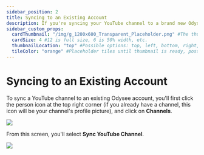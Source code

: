 ---
sidebar_position: 2
title: Syncing to an Existing Account
description: If you're syncing your YouTube channel to a brand new Odysee account, the steps are fairly straightforward.
sidebar_custom_props:
  cardThumbnail: "/img/g_1200x600_Transparent_Placeholder.png" #The thumbnail on the category card.
  cardSize: 4 #12 is full size, 6 is 50% width, etc.
  thumbnailLocation: "top" #Possible options: top, left, bottom, right, none
  tileColor: "orange" #Placeholder tiles until thumbnail is ready, possible options: blue, cream, darkpurple, lightpurple, mauve, orange, pink, none
---

# Syncing to an Existing Account

To sync a YouTube channel to an existing Odysee account, you'll first click the person icon at the top right corner (if you already have a channel, this icon will be your channel's profile picture), and click on **Channels**.

![](https://i.imgur.com/KB8nfF3.png)

From this screen, you'll select **Sync YouTube Channel**.

![](https://i.imgur.com/sBAt3IC.png)